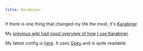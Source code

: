 ```yaml
---
title: Karabiner
---
```


If there is one thing that changed my life the most, it's [Karabiner](https://github.com/pqrs-org/Karabiner-Elements).

My [previous wiki had good overview of how I use Karabiner](https://wiki-old.nikiv.dev/macOS/apps/karabiner).

My latest config is [here](https://github.com/nikivdev/config/blob/main/karabiner/karabiner.edn). It uses [Goku](https://github.com/yqrashawn/GokuRakuJoudo) and is quite readable.
